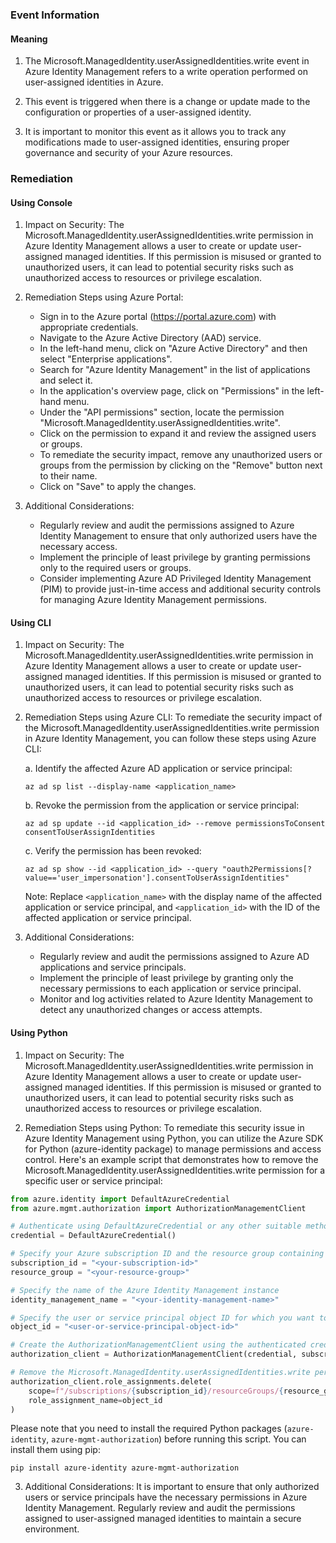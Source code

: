 
### Event Information

#### Meaning

1. The Microsoft.ManagedIdentity.userAssignedIdentities.write event in Azure Identity Management refers to a write operation performed on user-assigned identities in Azure.

2. This event is triggered when there is a change or update made to the configuration or properties of a user-assigned identity.

3. It is important to monitor this event as it allows you to track any modifications made to user-assigned identities, ensuring proper governance and security of your Azure resources.

### Remediation

#### Using Console

1. Impact on Security: The Microsoft.ManagedIdentity.userAssignedIdentities.write permission in Azure Identity Management allows a user to create or update user-assigned managed identities. If this permission is misused or granted to unauthorized users, it can lead to potential security risks such as unauthorized access to resources or privilege escalation.

2. Remediation Steps using Azure Portal:
   - Sign in to the Azure portal (https://portal.azure.com) with appropriate credentials.
   - Navigate to the Azure Active Directory (AAD) service.
   - In the left-hand menu, click on "Azure Active Directory" and then select "Enterprise applications".
   - Search for "Azure Identity Management" in the list of applications and select it.
   - In the application's overview page, click on "Permissions" in the left-hand menu.
   - Under the "API permissions" section, locate the permission "Microsoft.ManagedIdentity.userAssignedIdentities.write".
   - Click on the permission to expand it and review the assigned users or groups.
   - To remediate the security impact, remove any unauthorized users or groups from the permission by clicking on the "Remove" button next to their name.
   - Click on "Save" to apply the changes.

3. Additional Considerations:
   - Regularly review and audit the permissions assigned to Azure Identity Management to ensure that only authorized users have the necessary access.
   - Implement the principle of least privilege by granting permissions only to the required users or groups.
   - Consider implementing Azure AD Privileged Identity Management (PIM) to provide just-in-time access and additional security controls for managing Azure Identity Management permissions.

#### Using CLI

1. Impact on Security: The Microsoft.ManagedIdentity.userAssignedIdentities.write permission in Azure Identity Management allows a user to create or update user-assigned managed identities. If this permission is misused or granted to unauthorized users, it can lead to potential security risks such as unauthorized access to resources or privilege escalation.

2. Remediation Steps using Azure CLI: To remediate the security impact of the Microsoft.ManagedIdentity.userAssignedIdentities.write permission in Azure Identity Management, you can follow these steps using Azure CLI:

   a. Identify the affected Azure AD application or service principal:
      ```
      az ad sp list --display-name <application_name>
      ```

   b. Revoke the permission from the application or service principal:
      ```
      az ad sp update --id <application_id> --remove permissionsToConsent consentToUserAssignIdentities
      ```

   c. Verify the permission has been revoked:
      ```
      az ad sp show --id <application_id> --query "oauth2Permissions[?value=='user_impersonation'].consentToUserAssignIdentities"
      ```

   Note: Replace `<application_name>` with the display name of the affected application or service principal, and `<application_id>` with the ID of the affected application or service principal.

3. Additional Considerations:
   - Regularly review and audit the permissions assigned to Azure AD applications and service principals.
   - Implement the principle of least privilege by granting only the necessary permissions to each application or service principal.
   - Monitor and log activities related to Azure Identity Management to detect any unauthorized changes or access attempts.

#### Using Python

1. Impact on Security: The Microsoft.ManagedIdentity.userAssignedIdentities.write permission in Azure Identity Management allows a user to create or update user-assigned managed identities. If this permission is misused or granted to unauthorized users, it can lead to potential security risks such as unauthorized access to resources or privilege escalation.

2. Remediation Steps using Python: To remediate this security issue in Azure Identity Management using Python, you can utilize the Azure SDK for Python (azure-identity package) to manage permissions and access control. Here's an example script that demonstrates how to remove the Microsoft.ManagedIdentity.userAssignedIdentities.write permission for a specific user or service principal:

```python
from azure.identity import DefaultAzureCredential
from azure.mgmt.authorization import AuthorizationManagementClient

# Authenticate using DefaultAzureCredential or any other suitable method
credential = DefaultAzureCredential()

# Specify your Azure subscription ID and the resource group containing the Azure Identity Management instance
subscription_id = "<your-subscription-id>"
resource_group = "<your-resource-group>"

# Specify the name of the Azure Identity Management instance
identity_management_name = "<your-identity-management-name>"

# Specify the user or service principal object ID for which you want to remove the permission
object_id = "<user-or-service-principal-object-id>"

# Create the AuthorizationManagementClient using the authenticated credential
authorization_client = AuthorizationManagementClient(credential, subscription_id)

# Remove the Microsoft.ManagedIdentity.userAssignedIdentities.write permission for the specified object ID
authorization_client.role_assignments.delete(
    scope=f"/subscriptions/{subscription_id}/resourceGroups/{resource_group}/providers/Microsoft.ManagedIdentity/userAssignedIdentities/{identity_management_name}",
    role_assignment_name=object_id
)
```

Please note that you need to install the required Python packages (`azure-identity`, `azure-mgmt-authorization`) before running this script. You can install them using pip:

```
pip install azure-identity azure-mgmt-authorization
```

3. Additional Considerations: It is important to ensure that only authorized users or service principals have the necessary permissions in Azure Identity Management. Regularly review and audit the permissions assigned to user-assigned managed identities to maintain a secure environment.

